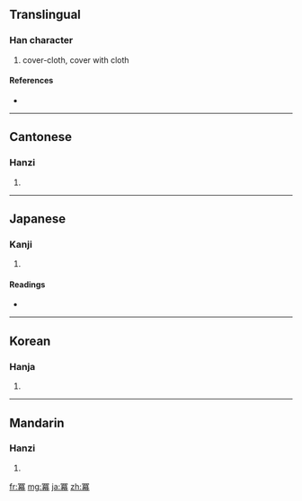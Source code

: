 {{also|幂|羃}}
==Translingual==

===Han character===
{{Han char|rn=14|rad=冖|as=14|sn=16|four=3722<sub>7</sub>|canj=月廿日月 (BTAB)}}

# cover-cloth, cover with cloth

====References====
* {{Han ref|kx=0131.090|dkj=01601|dj=0294.050|hdz=10306.050|uh=51AA|ud=20906|bh=BEAD|bd=48813}}

----

==Cantonese==

===Hanzi===
{{yue-hanzi|jyut=|y=mik6|sim=幂}}

# {{defn|Cantonese|sort=冖14}}

----

==Japanese==

===Kanji===
{{ja-kanji|grade=|rs=冖14}}

# {{defn|Japanese|sort=冖14}}

====Readings====
* {{ja-readings|on=[[べき]] (beki)|kun=[[おおい]] (ooi), [[ふきん]] (fukin)}}

----

==Korean==

===Hanja===
{{ko-hanja|hangeul=멱|rv=myeok|mr=myŏk}}

# {{defn|Korean|sort=冖14}}

----

==Mandarin==

===Hanzi===
{{cmn-hanzi|sim=幂|pin=[[mì]] ([[mi4]])|wg=mi<sup>4</sup>}}

# {{defn|Mandarin|sort=冖14}}

[[fr:冪]]
[[mg:冪]]
[[ja:冪]]
[[zh:冪]]